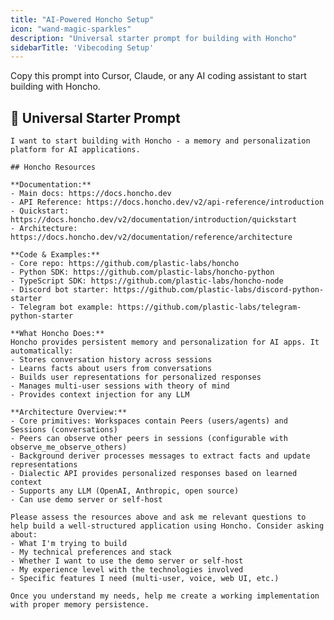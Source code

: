 ```yaml
---
title: "AI-Powered Honcho Setup"
icon: "wand-magic-sparkles"
description: "Universal starter prompt for building with Honcho"
sidebarTitle: 'Vibecoding Setup'
---
```


Copy this prompt into Cursor, Claude, or any AI coding assistant to start building with Honcho.

## 🚀 Universal Starter Prompt

```
I want to start building with Honcho - a memory and personalization platform for AI applications.

## Honcho Resources

**Documentation:**
- Main docs: https://docs.honcho.dev
- API Reference: https://docs.honcho.dev/v2/api-reference/introduction
- Quickstart: https://docs.honcho.dev/v2/documentation/introduction/quickstart
- Architecture: https://docs.honcho.dev/v2/documentation/reference/architecture

**Code & Examples:**
- Core repo: https://github.com/plastic-labs/honcho
- Python SDK: https://github.com/plastic-labs/honcho-python
- TypeScript SDK: https://github.com/plastic-labs/honcho-node
- Discord bot starter: https://github.com/plastic-labs/discord-python-starter
- Telegram bot example: https://github.com/plastic-labs/telegram-python-starter

**What Honcho Does:**
Honcho provides persistent memory and personalization for AI apps. It automatically:
- Stores conversation history across sessions
- Learns facts about users from conversations
- Builds user representations for personalized responses
- Manages multi-user sessions with theory of mind
- Provides context injection for any LLM

**Architecture Overview:**
- Core primitives: Workspaces contain Peers (users/agents) and Sessions (conversations)
- Peers can observe other peers in sessions (configurable with observe_me_observe_others)
- Background deriver processes messages to extract facts and update representations
- Dialectic API provides personalized responses based on learned context
- Supports any LLM (OpenAI, Anthropic, open source)
- Can use demo server or self-host

Please assess the resources above and ask me relevant questions to help build a well-structured application using Honcho. Consider asking about:
- What I'm trying to build
- My technical preferences and stack
- Whether I want to use the demo server or self-host
- My experience level with the technologies involved
- Specific features I need (multi-user, voice, web UI, etc.)

Once you understand my needs, help me create a working implementation with proper memory persistence.
```
